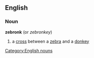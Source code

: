 ==English==
===Noun===
{{wikipedia}}
'''zebronk'''  (or ''zebronkey'')
#a [[cross]] between a [[zebra]] and a [[donkey]]
[[Category:English nouns]]